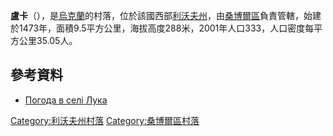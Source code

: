 {{coord|49|30|17|N|23|30|11|E|scale:100000|display=title}}

'''盧卡'''（{{lang-uk|Лука}}），是[[烏克蘭|烏克蘭]]的村落，位於該國西部[[利沃夫州|利沃夫州]]，由[[桑博爾區|桑博爾區]]負責管轄，始建於1473年，面積9.5平方公里，海拔高度288米，2001年人口333，人口密度每平方公里35.05人。

==參考資料==
* [http://weather.in.ua/ua/l'vovskaja/13989 Погода в селі Лука] {{Wayback|url=http://weather.in.ua/ua/l%27vovskaja/13989 |date=20200927113813 }}

{{DEFAULTSORT:Лука}}
[[Category:利沃夫州村落|Category:利沃夫州村落]]
[[Category:桑博爾區村落|Category:桑博爾區村落]]


{{Lviv-geo-stub}}